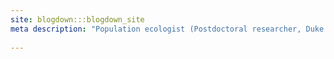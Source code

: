 ```yaml
---
site: blogdown:::blogdown_site
meta description: "Population ecologist (Postdoctoral researcher, Duke University)"
 
---
```

 
 <meta name="description" content="Population ecologist (Postdoctoral researcher, Duke University)">
